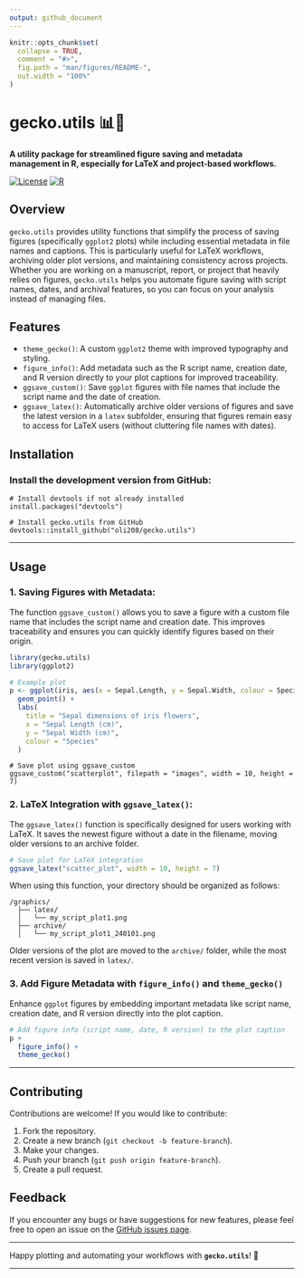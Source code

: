 ```yaml
---
output: github_document
---
```


<!-- README.md is generated from README.Rmd. Please edit that file -->

```r
knitr::opts_chunk$set(
  collapse = TRUE,
  comment = "#>",
  fig.path = "man/figures/README-",
  out.width = "100%"
)
```

# gecko.utils 📊🦎

**A utility package for streamlined figure saving and metadata management in R, especially for LaTeX and project-based workflows.**

[![License](https://img.shields.io/badge/license-MIT-blue.svg)](LICENSE) [![R](https://img.shields.io/badge/R-4.0%2B-blue.svg)](https://cran.r-project.org/)

## Overview

`gecko.utils` provides utility functions that simplify the process of saving figures (specifically `ggplot2` plots) while including essential metadata in file names and captions. This is particularly useful for LaTeX workflows, archiving older plot versions, and maintaining consistency across projects. Whether you are working on a manuscript, report, or project that heavily relies on figures, `gecko.utils` helps you automate figure saving with script names, dates, and archival features, so you can focus on your analysis instead of managing files.

## Features

-   `theme_gecko()`: A custom `ggplot2` theme with improved typography and styling.
-   `figure_info()`: Add metadata such as the R script name, creation date, and R version directly to your plot captions for improved traceability.
-   `ggsave_custom()`: Save `ggplot` figures with file names that include the script name and the date of creation.
-   `ggsave_latex()`: Automatically archive older versions of figures and save the latest version in a `latex` subfolder, ensuring that figures remain easy to access for LaTeX users (without cluttering file names with dates).

## Installation

### Install the development version from GitHub:

```install
# Install devtools if not already installed
install.packages("devtools")

# Install gecko.utils from GitHub
devtools::install_github("oli208/gecko.utils")
```

------------------------------------------------------------------------

## Usage

### 1. Saving Figures with Metadata:

The function `ggsave_custom()` allows you to save a figure with a custom file name that includes the script name and creation date. This improves traceability and ensures you can quickly identify figures based on their origin.

```r
library(gecko.utils)
library(ggplot2)

# Example plot
p <- ggplot(iris, aes(x = Sepal.Length, y = Sepal.Width, colour = Species)) +
  geom_point() +
  labs(
    title = "Sepal dimensions of iris flowers",
    x = "Sepal Length (cm)",
    y = "Sepal Width (cm)",
    colour = "Species"
  ) 
```

```Save
# Save plot using ggsave_custom
ggsave_custom("scatterplot", filepath = "images", width = 10, height = 7)
```

### 2. LaTeX Integration with `ggsave_latex()`:

The `ggsave_latex()` function is specifically designed for users working with LaTeX. It saves the newest figure without a date in the filename, moving older versions to an archive folder.

```r
# Save plot for LaTeX integration
ggsave_latex("scatter_plot", width = 10, height = 7)
```

When using this function, your directory should be organized as follows:

```         
/graphics/
  ├── latex/
  │   └── my_script_plot1.png
  ├── archive/
  │   └── my_script_plot1_240101.png
```

Older versions of the plot are moved to the `archive/` folder, while the most recent version is saved in `latex/`.

### 3. Add Figure Metadata with `figure_info()` and `theme_gecko()`

Enhance `ggplot` figures by embedding important metadata like script name, creation date, and R version directly into the plot caption.

```r
# Add figure info (script name, date, R version) to the plot caption
p + 
  figure_info() +
  theme_gecko() 
```


------------------------------------------------------------------------

## Contributing

Contributions are welcome! If you would like to contribute:

1.  Fork the repository.
2.  Create a new branch (`git checkout -b feature-branch`).
3.  Make your changes.
4.  Push your branch (`git push origin feature-branch`).
5.  Create a pull request.

## Feedback

If you encounter any bugs or have suggestions for new features, please feel free to open an issue on the [GitHub issues page](https://github.com/oli208/gecko.utils/issues).

------------------------------------------------------------------------

Happy plotting and automating your workflows with **`gecko.utils`**! 🦎

------------------------------------------------------------------------
